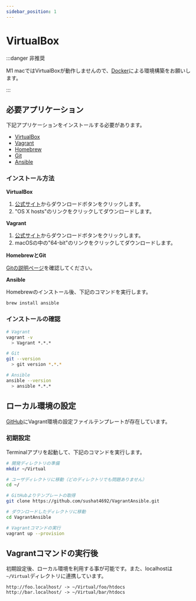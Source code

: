 ```yaml
---
sidebar_position: 1
---
```


# VirtualBox

:::danger 非推奨

M1 macではVirtualBoxが動作しませんので、[Docker](/docs/env/docker)による環境構築をお願いします。

:::

## 必要アプリケーション

下記アプリケーションをインストールする必要があります。

- [VirtualBox](https://www.virtualbox.org/)
- [Vagrant](https://www.vagrantup.com/)
- [Homebrew](https://brew.sh/)
- [Git](https://git-scm.com/)
- [Ansible](https://www.ansible.com/)

### インストール方法

**VirtualBox**

1. [公式サイト](https://www.virtualbox.org/)からダウンロードボタンをクリックします。
2. "OS X hosts"のリンクをクリックしてダウンロードします。

**Vagrant**

1. [公式サイト](https://www.vagrantup.com/)からダウンロードボタンをクリックします。
2. macOSの中の"64-bit"のリンクをクリックしてダウンロードします。

**HomebrewとGit**

[Gitの説明ページ](/docs/env/git)を確認してください。

**Ansible**

Homebrewのインストール後、下記のコマンドを実行します。

```bash
brew install ansible
```

### インストールの確認

```bash
# Vagrant
vagrant -v
  > Vagrant *.*.*

# Git
git --version
  > git version *.*.*

# Ansible
ansible --version
  > ansible *.*.*
```

## ローカル環境の設定

[GitHub](https://github.com/sushat4692/VagrantAnsible)にVagrant環境の設定ファイルテンプレートが存在しています。

### 初期設定

Terminalアプリを起動して、下記のコマンドを実行します。

```bash
# 開発ディレクトリの準備
mkdir ~/Virtual

# ユーザディレクトリに移動（どのディレクトリでも問題ありません）
cd ~/

# GitHubよりテンプレートの取得
git clone https://github.com/sushat4692/VagrantAnsible.git

# ダウンロードしたディレクトリに移動
cd VagrantAnsible

# Vagrantコマンドの実行
vagrant up --provision
```

## Vagrantコマンドの実行後

初期設定後、ローカル環境を利用する事が可能です。また、localhostは`~/Virtual`ディレクトリに連携しています。

```
http://foo.localhost/ -> ~/Virtual/foo/htdocs
http://bar.localhost/ -> ~/Virtual/bar/htdocs
```
